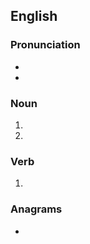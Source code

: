 ==English==

===Pronunciation===
* {{IPA|en|/waɪz/}}
* {{homophones|en|wise|whys}}

===Noun===
{{head|en|noun form}}

# {{plural of|en|wye}}
# {{plural of|en|wy}}

===Verb===
{{head|en|verb form}}

# {{en-third-person singular of|wye}}

===Anagrams===
* {{anagrams|en|a=eswy|Wyse|weys|wyse|yews}}
